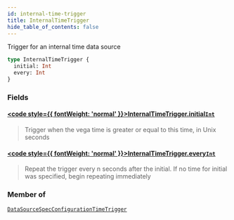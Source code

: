 ```yaml
---
id: internal-time-trigger
title: InternalTimeTrigger
hide_table_of_contents: false
---
```








Trigger for an internal time data source

```graphql
type InternalTimeTrigger {
  initial: Int
  every: Int
}
```


### Fields

#### [<code style={{ fontWeight: 'normal' }}>InternalTimeTrigger.<b>initial</b></code>](#)<Bullet />[`Int`](/testnet/api/graphql/scalars/int) <Badge class="secondary" text="scalar"/>
> Trigger when the vega time is greater or equal to this time, in Unix seconds
> 

#### [<code style={{ fontWeight: 'normal' }}>InternalTimeTrigger.<b>every</b></code>](#)<Bullet />[`Int`](/testnet/api/graphql/scalars/int) <Badge class="secondary" text="scalar"/>
> Repeat the trigger every n seconds after the initial. If no time for initial was specified,
begin repeating immediately
> 



### Member of

[`DataSourceSpecConfigurationTimeTrigger`](/testnet/api/graphql/objects/data-source-spec-configuration-time-trigger)  <Badge class="secondary" text="object"/>



